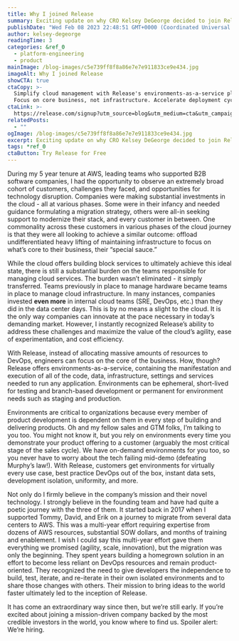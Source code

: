 ```yaml
---
title: Why I joined Release
summary: Exciting update on why CRO Kelsey DeGeorge decided to join Release
publishDate: "Wed Feb 08 2023 22:48:51 GMT+0000 (Coordinated Universal Time)"
author: kelsey-degeorge
readingTime: 3
categories: &ref_0
  - platform-engineering
  - product
mainImage: /blog-images/c5e739ff8f8a86e7e7e911833ce9e434.jpg
imageAlt: Why I joined Release
showCTA: true
ctaCopy: >-
  Simplify cloud management with Release's environments-as-a-service platform.
  Focus on core business, not infrastructure. Accelerate deployment cycles.
ctaLink: >-
  https://release.com/signup?utm_source=blog&utm_medium=cta&utm_campaign=blog-cta&utm_content=kelsey-degeorge-why-i-joined-release
relatedPosts:
  - ""
ogImage: /blog-images/c5e739ff8f8a86e7e7e911833ce9e434.jpg
excerpt: Exciting update on why CRO Kelsey DeGeorge decided to join Release
tags: *ref_0
ctaButton: Try Release for Free
---
```


During my 5 year tenure at AWS, leading teams who supported B2B software companies, I had the opportunity to observe an extremely broad cohort of customers, challenges they faced, and opportunities for technology disruption. Companies were making substantial investments in the cloud - all at various phases. Some were in their infancy and needed guidance formulating a migration strategy, others were all-in seeking support to modernize their stack, and every customer in between. One commonality across these customers in various phases of the cloud journey is that they were all looking to achieve a similar outcome: offload undifferentiated heavy lifting of maintaining infrastructure to focus on what’s core to their business, their “special sauce.”

While the cloud offers building block services to ultimately achieve this ideal state, there is still a substantial burden on the teams responsible for managing cloud services. The burden wasn’t eliminated - it simply transferred. Teams previously in place to manage hardware became teams in place to manage cloud infrastructure. In many instances, companies invested **even more** in internal cloud teams (SRE, DevOps, etc.) than they did in the data center days. This is by no means a slight to the cloud. It is the only way companies can innovate at the pace necessary in today’s demanding market. However, I instantly recognized Release’s ability to address these challenges and maximize the value of the cloud’s agility, ease of experimentation, and cost efficiency.

With Release, instead of allocating massive amounts of resources to DevOps, engineers can focus on the core of the business. How, though? Release offers environments-as-a-service, containing the manifestation and execution of all of the code, data, infrastructure, settings and services needed to run any application. Environments can be ephemeral, short-lived for testing and branch-based development or permanent for environment needs such as staging and production.

Environments are critical to organizations because every member of product development is dependent on them in every step of building and delivering products. Oh and my fellow sales and GTM folks, I’m talking to you too. You might not know it, but you rely on environments every time you demonstrate your product offering to a customer (arguably the most critical stage of the sales cycle). We have on-demand environments for you too, so you never have to worry about the tech failing mid-demo (defeating Murphy’s law!). With Release, customers get environments for virtually every use case, best practice DevOps out of the box, instant data sets, development isolation, uniformity, and more.

Not only do I firmly believe in the company’s mission and their novel technology. I strongly believe in the founding team and have had quite a poetic journey with the three of them. It started back in 2017 when I supported Tommy, David, and Erik on a journey to migrate from several data centers to AWS. This was a multi-year effort requiring expertise from dozens of AWS resources, substantial SOW dollars, and months of training and enablement. I wish I could say this multi-year effort gave them everything we promised (agility, scale, innovation), but the migration was only the beginning. They spent years building a homegrown solution in an effort to become less reliant on DevOps resources and remain product-oriented. They recognized the need to give developers the independence to build, test, iterate, and re-iterate in their own isolated environments and to share those changes with others. Their mission to bring ideas to the world faster ultimately led to the inception of Release.

It has come an extraordinary way since then, but we’re still early. If you’re excited about joining a mission-driven company backed by the most credible investors in the world, you know where to find us. Spoiler alert: We’re hiring.
